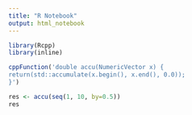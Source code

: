 ```yaml
---
title: "R Notebook"
output: html_notebook
---
```



```r
library(Rcpp)
library(inline)
```

```r
cppFunction('double accu(NumericVector x) {
return(std::accumulate(x.begin(), x.end(), 0.0));
}')

res <- accu(seq(1, 10, by=0.5))
res
```

